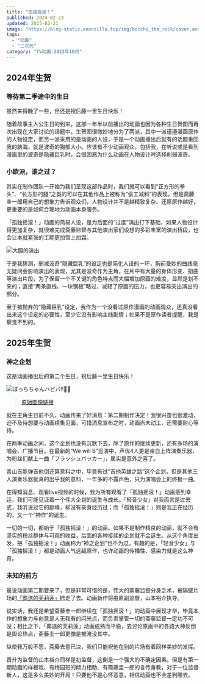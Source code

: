 ```yaml
---
title: "孤独摇滚！"
published: 2024-02-23
updated: 2025-02-21
image: "https://blog-static.xeonzilla.top/img/bocchi_the_rock/cover.avif"
tags:
  - "动画"
  - "二次元"
category: "TV动画-2022年10月"
---
```


## 2024年生贺
### 等待第二季途中的生日
虽然来得晚了一些，但还是祝后藤一里生日快乐！

随着故事主人公生日的到来，这部一年半以前播出的动画也因为各种生日贺图而再次出现在大家讨论的话题中。生贺图很微妙地分为了两派，其中一派谨遵漫画原作的人物设定，而另一派采用的是动画的人设，于是一个动画播出后就有的话题重回我的脑海，就是波奇的胸部大小。应该有不少动画观众，包括我，在听说或是看到漫画里的波奇是隐藏巨乳时，会很困惑为什么动画在人物设计时选择削弱波奇。

### 小欧派，谁之过？
其实在制作团队一开始为我们呈现这部作品时，我们就可以看到“正方形的拳头”、“长方形的腿”之类的可以在其他作品上被称为“偷工减料”的表现，但是斋藤圭一郎用自己的想象力告诉观众们，人物设计并不是越精致复杂、还原原作越好，更重要的是如何合理地为动画本身服务。

「孤独摇滚！」动画的简易人设，是为后面的“过度”演出打下基础，如果人物设计得更加复杂，就很难完成斋藤监督与其他演出家们设想的多彩丰富的演出桥段，也会让本就紧张的工期更加雪上加霜。

<Image src="https://blog-static.xeonzilla.top/img/bocchi_the_rock/01.avif" alt="大胆的演出" format="avif" quality="high" inferSize />

于是我猜测，删减波奇“隐藏巨乳”的设定也是简化人设的一环，胸前曼妙的曲线毫无疑问会影响演出的表现，尤其是波奇作为主角，在片中有大量的身体形变、扭曲等演出片段，为了保留一个不关键的角色特点而大幅增加原画的难度，显然是划不来的；直接“两条直线、一块钢板”略过，减轻了原画的压力，也更容易突出演出的部分。

至于被抛弃的“隐藏巨乳”设定，我作为一个没看过原作漫画的动画观众，还真没看出来这个设定的必要性，至少它没有影响主线剧情；如果不是原作读者提醒，我是察觉不到的。

## 2025年生贺
### 神之企划
这是动画播出后的第二个生日，祝后藤一里生日快乐！

<Image src="https://blog-static.xeonzilla.top/img/bocchi_the_rock/02.avif" alt="ぼっちちゃんハピバ‼️🎂🎉" format="avif" quality="high" inferSize />

>[原始图像链接](https://x.com/hamazi__/status/1892829109044039963)

就在主角生日前不久，动画传来了好消息：第二期制作决定！我很兴奋也很激动，迫不及待想要与动画续集见面，可惜消息宣布之时，动画尚未动工，还需要耐心等待。

在两季动画之间，这个企划也没有沉默下去，除了原作的继续更新，还有多场的演唱会、广播节目。在最新的“We will B”巡演中，声优4人更是亲自上阵演奏乐器，为粉丝们献上一曲「フラッシュバッカー」，属实是意外之喜了。

青山吉能弹吉他倒还算意料之中，毕竟有过“吉他英雄之路”这个企划，但是其他三人演奏乐器就真的出乎我的意料，一年多的不露声色，只为演唱会上的终极一曲。

在得知消息、观看live视频的时候，我为所有观看了「孤独摇滚！」动画感到幸运，我们可能见证着一个伟大企划的诞生与成长。「轻音少女」对我而言是过去式，我听说过它的巅峰，却没有亲身经历过；而「孤独摇滚！」则是我正在经历的，又一个“神作”的诞生。

一切的一切，都始于「孤独摇滚！」的动画。如果不是制作精良的动画，就不会有坚实的粉丝群体与可观的收益，后面的各种接续的企划就不会诞生。从这个角度出发，把「孤独摇滚！」动画称为“神之企划”也不为过。有趣的是，「轻音少女」与「孤独摇滚！」都是动画人气远超原作，也许动画的传播性、感染力就是这么神奇。

### 未知的前方
虽说动画第二期要来了，但是非常可惜的是，伟大的斋藤监督分身乏术，被隔壁片场的[「葬送的芙莉莲」](/posts/sousou_no_frieren/)掳走了去。动画新作将由原副监督，山本裕介执导。

说实话，我还是希望斋藤圭一郎继续在「孤独摇滚！」的动画中展现才华，毕竟本作的想象力与创意是人无我有的闪光点，而负责掌管一切的斋藤监督一定功不可没；相比之下，「葬送的芙莉莲」动画成熟而平稳，去讨论原画中的各路大神反倒是舆论热点，斋藤圭一郎更像是被淹没其中。

纵使我万般不愿，斋藤去意已决，我们只能祝他在别的片场有着同样美妙的发挥。

晋升为监督的山本裕介同样是初监督，这倒是一个强大的不确定因素。但是有第一期动画的样板戏、有梅园班的倾力相助、有斋藤圭一郎的言传身教，对于一位监督新人，这是多么美妙的开局！只要他不是心怀恶意，相信动画也不会差到哪去。

